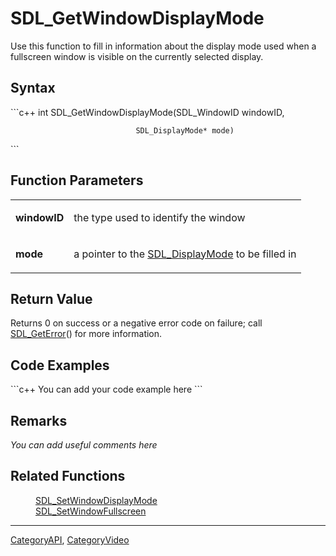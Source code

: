 <!-- pragma section-numbers off -->
<!-- pragma disable-camelcase -->

= SDL_GetWindowDisplayMode =
Use this function to fill in information about the display mode used when a fullscreen window is visible on the currently selected display.


== Syntax ==
```c++
int SDL_GetWindowDisplayMode(SDL_WindowID     windowID,
                             SDL_DisplayMode* mode)
```

== Function Parameters ==
{|
|'''windowID'''
|the type used to identify the window
|-
|'''mode'''
|a pointer to the [[SDL_DisplayMode]] to be filled in
|}

== Return Value ==
Returns 0 on success or a negative error code on failure; call [[SDL_GetError]]() for more information.

== Code Examples ==
```c++
You can add your code example here
```

== Remarks ==
''You can add useful comments here''

== Related Functions ==
:[[SDL_SetWindowDisplayMode]]
:[[SDL_SetWindowFullscreen]]

----
[[CategoryAPI]], [[CategoryVideo]]
